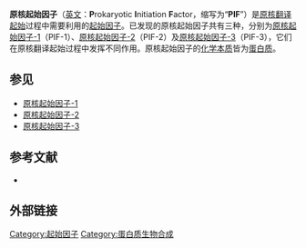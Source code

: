 {{Expand|time=2013-02-14T07:57:23+00:00 }}
'''原核起始因子'''（[[英文|英文]]：'''P'''rokaryotic '''I'''nitiation '''F'''actor，缩写为“'''PIF'''”）是[[原核翻译#起始|原核翻译起始]]过程中需要利用的[[起始因子|起始因子]]。已发现的原核起始因子共有三种，分别为[[原核起始因子-1|原核起始因子-1]]（PIF-1）、[[原核起始因子-2|原核起始因子-2]]（PIF-2）及[[原核起始因子-3|原核起始因子-3]]（PIF-3），它们在原核翻译起始过程中发挥不同作用。原核起始因子的[[化学本质|化学本质]]皆为[[蛋白质|蛋白质]]。

==参见==
* [[原核起始因子-1|原核起始因子-1]]
* [[原核起始因子-2|原核起始因子-2]]
* [[原核起始因子-3|原核起始因子-3]]

==参考文献==
*{{cite journal | author = Malys N, McCarthy JEG | title = Translation initiation: variations in the mechanism can be anticipated |journal = Cellular and Molecular Life Sciences | year = 2010 | doi =10.1007/s00018-010-0588-z}}

==外部链接==
{{MeshName|Prokaryotic+Initiation+Factors}}

{{生物学小作品}}
{{遗传学·翻译}}

[[Category:起始因子|Category:起始因子]]
[[Category:蛋白质生物合成|Category:蛋白质生物合成]]